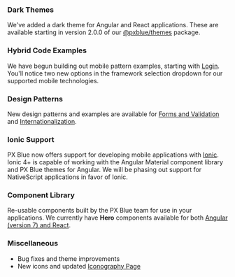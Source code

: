 
### Dark Themes

We've added a dark theme for Angular and React applications. These are available starting in version 2.0.0 of our [@pxblue/themes](https://www.npmjs.com/package/@pxblue/themes) package.

### Hybrid Code Examples

We have begun building out mobile pattern examples, starting with [Login](/patterns/user-auth). You'll notice two new options in the framework selection dropdown for our supported mobile technologies.

### Design Patterns

New design patterns and examples are available for [Forms and Validation](/patterns/forms) and [Internationalization](/patterns/internationalization).

### Ionic Support

PX Blue now offers support for developing mobile applications with [Ionic](/development/frameworks-mobile/ionic). Ionic 4+ is capable of working with the Angular Material component library and PX Blue themes for Angular. We will be phasing out support for NativeScript applications in favor of Ionic.

### Component Library

Re-usable components built by the PX Blue team for use in your applications. We currently have **Hero** components available for both [Angular (version 7) and React](https://brightlayer-ui-components.github.io/react/components/hero).

### Miscellaneous

-   Bug fixes and theme improvements
-   New icons and updated [Iconography Page](/style/icon-library)
